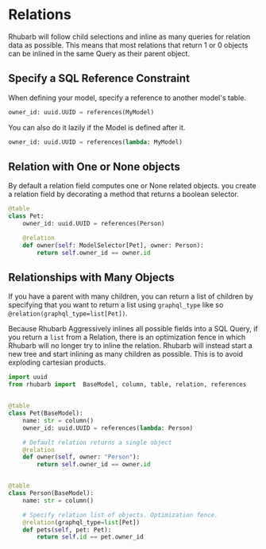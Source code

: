 # Relations

Rhubarb will follow child selections and inline as many queries for relation data as possible. This means that most relations that return 1 or 0 objects can be inlined in the same Query as their parent object.

## Specify a SQL Reference Constraint

When defining your model, specify a reference to another model's table.

```python
owner_id: uuid.UUID = references(MyModel)
```

You can also do it lazily if the Model is defined after it.

```python
owner_id: uuid.UUID = references(lambda: MyModel)
```

## Relation with One or None objects

By default a relation field computes one or None related objects. you create a relation field by decorating a method that returns a boolean selector.

```python
@table
class Pet:
    owner_id: uuid.UUID = references(Person)

    @relation
    def owner(self: ModelSelector[Pet], owner: Person):
        return self.owner_id == owner.id
```

## Relationships with Many Objects

If you have a parent with many children, you can return a list of children by specifying that you want to return a list using `graphql_type` like so `@relation(graphql_type=list[Pet])`.

Because Rhubarb Aggressively inlines all possible fields into a SQL Query, if you return a `list` from a Relation, there is an optimization fence in which Rhubarb will no longer try to inline the relation. Rhubarb will instead start a new tree and start inlining as many children as possible. This is to avoid exploding cartesian products.

```python
import uuid
from rhubarb import  BaseModel, column, table, relation, references


@table
class Pet(BaseModel):
    name: str = column()
    owner_id: uuid.UUID = references(lambda: Person)

    # Default relation returns a single object
    @relation
    def owner(self, owner: "Person"):
        return self.owner_id == owner.id


@table
class Person(BaseModel):
    name: str = column()

    # Specify relation list of objects. Optimization fence.
    @relation(graphql_type=list[Pet])
    def pets(self, pet: Pet):
        return self.id == pet.owner_id
```
